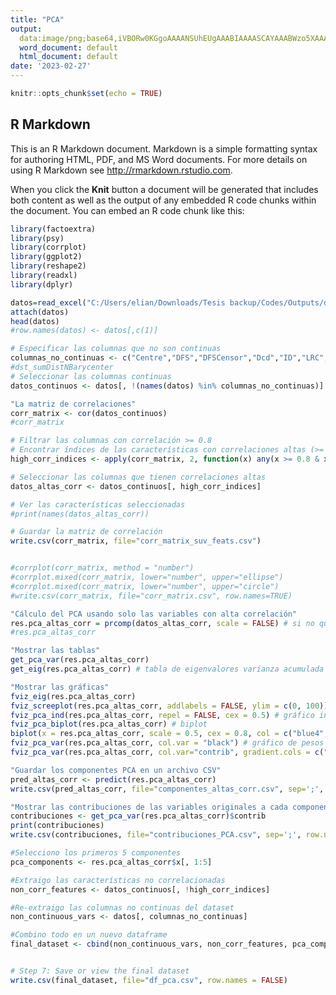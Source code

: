---
title: "PCA"
output:
  data:image/png;base64,iVBORw0KGgoAAAANSUhEUgAAABIAAAASCAYAAABWzo5XAAAAWElEQVR42mNgGPTAxsZmJsVqQApgmGw1yApwKcQiT7phRBuCzzCSDSHGMKINIeDNmWQlA2IigKJwIssQkHdINgxfmBBtGDEBS3KCxBc7pMQgMYE5c/AXPwAwSX4lV3pTWwAAAABJRU5ErkJggg==
  word_document: default
  html_document: default
date: '2023-02-27'
---

```{r setup, include=FALSE}
knitr::opts_chunk$set(echo = TRUE)

```

## R Markdown

This is an R Markdown document. Markdown is a simple formatting syntax for authoring HTML, PDF, and MS Word documents. For more details on using R Markdown see <http://rmarkdown.rstudio.com>.

When you click the **Knit** button a document will be generated that includes both content as well as the output of any embedded R code chunks within the document. You can embed an R code chunk like this:


```{r cargar las librerías}
library(factoextra)
library(psy)
library(corrplot)
library(ggplot2)
library(reshape2)
library(readxl)
library(dplyr)

```
```{r cargar los datos}
datos=read_excel("C:/Users/elian/Downloads/Tesis backup/Codes/Outputs/df_scaled.xlsx")
attach(datos)
head(datos)
#row.names(datos) <- datos[,c(1)]

```

```{r matriz de correlaciones}
# Especificar las columnas que no son continuas
columnas_no_continuas <- c("Centre","DFS","DFSCensor","Dcd","ID","LRC","LRCCensor","LocalisationORL","OS","P16","Tabac","chimio", "sex",	"stadeN",	"stadeT","stade", "Age", "dst_MTVweightedMaxDistTN", "dst_MTVweightedSumDistNBarycenterN", "dst_MTVweightedSumDistTN", "dst_TBarycenterN", "dst_maxDistTN", "dst_sumDistTN", "int_HUMean_3abs", "int_HUMean_42rel",  "int_SUVMax", "int_SUVMax_T",  "volT", "int_SUVMean_T_0abs","dst_sumDistNBarycenterN")
#dst_sumDistNBarycenter
# Seleccionar las columnas continuas
datos_continuos <- datos[, !(names(datos) %in% columnas_no_continuas)]
```

```{r matriz de correlaciones}
"La matriz de correlaciones"
corr_matrix <- cor(datos_continuos)
#corr_matrix

# Filtrar las columnas con correlación >= 0.8
# Encontrar índices de las características con correlaciones altas (>= 0.8)
high_corr_indices <- apply(corr_matrix, 2, function(x) any(x >= 0.8 & x != 1))

# Seleccionar las columnas que tienen correlaciones altas
datos_altas_corr <- datos_continuos[, high_corr_indices]

# Ver las características seleccionadas
#print(names(datos_altas_corr))

# Guardar la matriz de correlación
write.csv(corr_matrix, file="corr_matrix_suv_feats.csv")


#corrplot(corr_matrix, method = "number")
#corrplot.mixed(corr_matrix, lower="number", upper="ellipse")
#corrplot.mixed(corr_matrix, lower="number", upper="circle")
#write.csv(corr_matrix, file="corr_matrix.csv", row.names=TRUE)

```

```{r PCA}
"Cálculo del PCA usando solo las variables con alta correlación"
res.pca_altas_corr = prcomp(datos_altas_corr, scale = FALSE) # si no quiero estandarizar scale = FALSE
#res.pca_altas_corr

"Mostrar las tablas"
get_pca_var(res.pca_altas_corr)
get_eig(res.pca_altas_corr) # tabla de eigenvalores varianza acumulada

"Mostrar las gráficas"
fviz_eig(res.pca_altas_corr)
fviz_screeplot(res.pca_altas_corr, addlabels = FALSE, ylim = c(0, 100)) # screeplot
fviz_pca_ind(res.pca_altas_corr, repel = FALSE, cex = 0.5) # gráfico individuos y PCA
fviz_pca_biplot(res.pca_altas_corr) # biplot
biplot(x = res.pca_altas_corr, scale = 0.5, cex = 0.8, col = c("blue4", "brown3"))
fviz_pca_var(res.pca_altas_corr, col.var = "black") # gráfico de pesos de los componentes
fviz_pca_var(res.pca_altas_corr, col.var="contrib", gradient.cols = c("#00AFBB", "#E7B800", "#FC4E07"), repel = TRUE) # gráfico de pesos de los componentes a color

"Guardar los componentes PCA en un archivo CSV"
pred_altas_corr <- predict(res.pca_altas_corr)
write.csv(pred_altas_corr, file="componentes_altas_corr.csv", sep=';', row.names=FALSE)

"Mostrar las contribuciones de las variables originales a cada componente"
contribuciones <- get_pca_var(res.pca_altas_corr)$contrib
print(contribuciones)
write.csv(contribuciones, file="contribuciones_PCA.csv", sep=';', row.names=TRUE)

```


```{r Dataset}
#Selecciono los primeros 5 componentes
pca_components <- res.pca_altas_corr$x[, 1:5]

#Extraigo las características no correlacionadas
non_corr_features <- datos_continuos[, !high_corr_indices]

#Re-extraigo las columnas no continuas del dataset
non_continuous_vars <- datos[, columnas_no_continuas]

#Combino todo en un nuevo dataframe
final_dataset <- cbind(non_continuous_vars, non_corr_features, pca_components)


# Step 7: Save or view the final dataset
write.csv(final_dataset, file="df_pca.csv", row.names = FALSE)



```